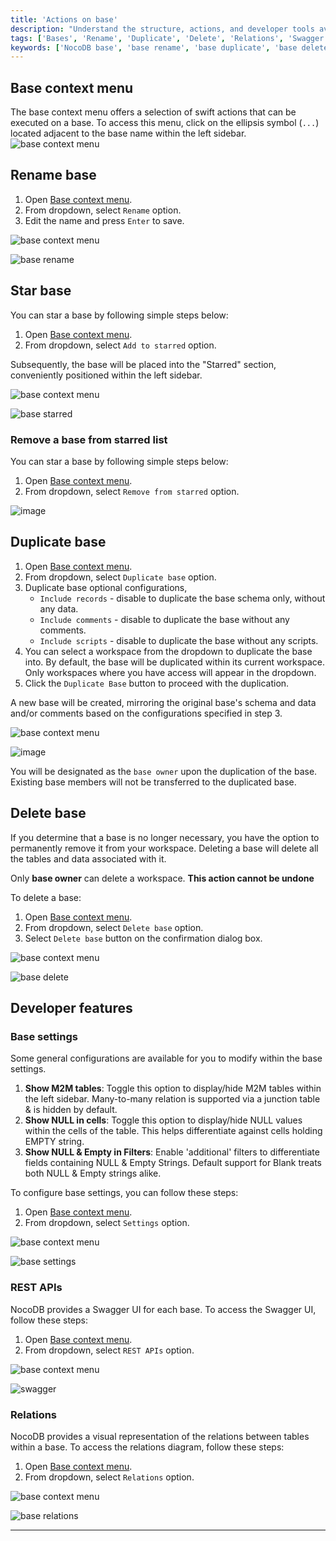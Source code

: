 ```yaml
---
title: 'Actions on base'
description: "Understand the structure, actions, and developer tools available in a base."
tags: ['Bases', 'Rename', 'Duplicate', 'Delete', 'Relations', 'Swagger', 'REST APIs']
keywords: ['NocoDB base', 'base rename', 'base duplicate', 'base delete', 'base star', 'base context menu', 'base owner', 'base collaboration', 'base actions']
---
```


## Base context menu
The base context menu offers a selection of swift actions that can be executed on a base. To access this menu, click on the ellipsis symbol (`...`) located adjacent to the base name within the left sidebar.
![base context menu](/img/v2/base/base-context-menu.png)


## Rename base

1. Open [Base context menu](#base-context-menu).
2. From dropdown, select `Rename` option.
3. Edit the name and press `Enter` to save.

![base context menu](/img/v2/base/base-context-menu.png)

![base rename](/img/v2/base/base-rename.png)


## Star base
You can star a base by following simple steps below:
1. Open [Base context menu](#base-context-menu).
2. From dropdown, select `Add to starred` option.

Subsequently, the base will be placed into the "Starred" section, conveniently positioned within the left sidebar.

![base context menu](/img/v2/base/base-context-menu.png)

![base starred](/img/v2/base/base-starred.png)

### Remove a base from starred list
You can star a base by following simple steps below:
1. Open [Base context menu](#base-context-menu).
2. From dropdown, select `Remove from starred` option.

![image](/img/v2/base/base-remove-from-starred.png)

## Duplicate base

1. Open [Base context menu](#base-context-menu).
2. From dropdown, select `Duplicate base` option.
3. Duplicate base optional configurations,
   - `Include records` - disable to duplicate the base schema only, without any data.
   - `Include comments` - disable to duplicate the base without any comments.
   - `Include scripts` - disable to duplicate the base without any scripts.
4. You can select a workspace from the dropdown to duplicate the base into. By default, the base will be duplicated within its current workspace. Only workspaces where you have access will appear in the dropdown.
5. Click the `Duplicate Base` button to proceed with the duplication.

A new base will be created, mirroring the original base's schema and data and/or comments based on the configurations specified in step 3.

![base context menu](/img/v2/base/base-context-menu.png)

![image](/img/v2/base/base-duplicate.png)

<Callout type="info">You will be designated as the `base owner` upon the duplication of the base. Existing base members will not be transferred to the duplicated base.</Callout>

## Delete base

If you determine that a base is no longer necessary, you have the option to permanently remove it from your workspace. Deleting a base will delete all the tables and data associated with it.

<Callout type="info">Only **base owner** can delete a workspace. **This action cannot be undone**</Callout>

To delete a base:

1. Open [Base context menu](#base-context-menu).
2. From dropdown, select `Delete base` option.
3. Select `Delete base` button on the confirmation dialog box.

![base context menu](/img/v2/base/base-context-menu.png)

![base delete](/img/v2/base/base-delete.png)

## Developer features

### Base settings
Some general configurations are available for you to modify within the base settings.
1. **Show M2M tables**: Toggle this option to display/hide M2M tables within the left sidebar. Many-to-many relation is supported via a junction table & is hidden by default.
2. **Show NULL in cells**: Toggle this option to display/hide NULL values within the cells of the table. This helps differentiate against cells holding EMPTY string.
3. **Show NULL & Empty in Filters**: Enable 'additional' filters to differentiate fields containing NULL & Empty Strings. Default support for Blank treats both NULL & Empty strings alike.

To configure base settings, you can follow these steps:

1. Open [Base context menu](#base-context-menu).
2. From dropdown, select `Settings` option.

![base context menu](/img/v2/base/base-context-menu.png)

![base settings](/img/v2/base/base-settings.png)

### REST APIs
NocoDB provides a Swagger UI for each base. To access the Swagger UI, follow these steps:
1. Open [Base context menu](#base-context-menu).
2. From dropdown, select `REST APIs` option.

![base context menu](/img/v2/base/base-context-menu.png)

![swagger](/img/v2/base/base-swagger.png)

### Relations
NocoDB provides a visual representation of the relations between tables within a base. To access the relations diagram, follow these steps:
1. Open [Base context menu](#base-context-menu).
2. From dropdown, select `Relations` option.

![base context menu](/img/v2/base/base-context-menu.png)

![base relations](/img/v2/base/base-relations.png)

---